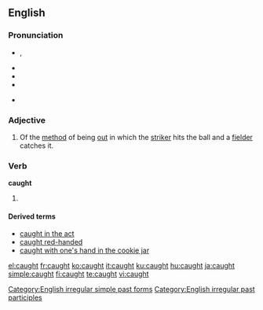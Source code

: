 ==English==

{{rank|struck|man's|write|651|caught|below|window|instead}}

===Pronunciation===
*{{IPA|/'kɔφt/}}, {{IPAchar|/kɑɔːt/}}
*{{audio|en-us-caught.ogg|Audio (US)}}
*{{audio|en-us-inlandnorth-caught.ogg|Audio (US-Inland North)}}
*{{audio|en-au-caught.ogg|Audio (Australia)}}
*{{audio|en-uk-caught.ogg|Audio (UK)}}
*:{{rhymes|ɔːt}}

===Adjective===
{{en-adj|-}}

# {{cricket}} Of the [[method]] of being [[out]] in which the [[striker]] hits the ball and a [[fielder]] catches it.

===Verb===
'''caught'''

# {{past of|[[catch]]}}

====Derived terms====
*[[caught in the act]]
*[[caught red-handed]]
*[[caught with one's hand in the cookie jar]]

[[Category:English irregular simple past forms]]
[[Category:English irregular past participles]]

[[el:caught]]
[[fr:caught]]
[[ko:caught]]
[[it:caught]]
[[ku:caught]]
[[hu:caught]]
[[ja:caught]]
[[simple:caught]]
[[fi:caught]]
[[te:caught]]
[[vi:caught]]